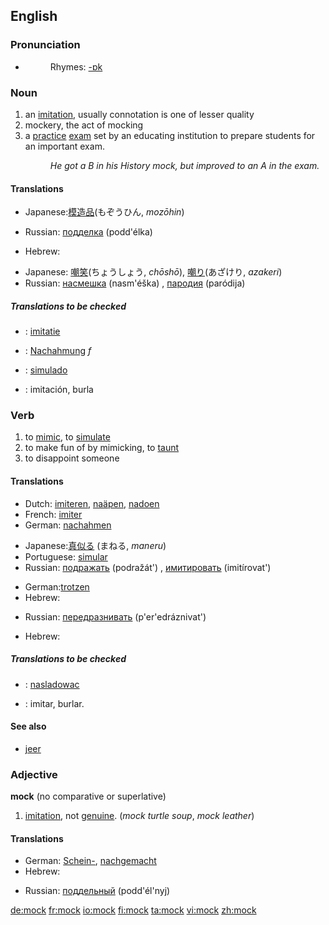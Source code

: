 ==English==

===Pronunciation===
*{{audio|en-us-mock.ogg|Audio (US)}}
*:Rhymes: [[Rhymes:English:-ɒk|-ɒk]]

=== Noun ===
{{en-noun}}
# an [[imitation]], usually connotation is one of lesser quality
# mockery, the act of mocking
# a [[practice]] [[exam]] set by an educating institution to prepare students for an important exam.
#: ''He got a B in his History mock, but improved to an A in the exam.''

==== Translations ====
{{trans-top|an imitation}}
*Japanese:[[模造品]](もぞうひん, ''mozōhin'')
{{trans-mid}}
*Russian: [[подделка]] (podd'élka) {{f}}
{{trans-bottom}}

{{trans-top|act of mocking}}
*Hebrew: {{he-translation|סניטה|snitá}} {{f}}
{{trans-mid}}
*Japanese: [[嘲笑]](ちょうしょう, ''chōshō''), [[嘲り]](あざけり, ''azakeri'')
*Russian: [[насмешка]] (nasm'éška) {{f}}, [[пародия]] (paródija) {{f}}
{{trans-bottom}}

{{trans-top|a school exam}}
{{trans-mid}}
{{trans-bottom}}

===== Translations to be checked =====
{{checktrans}}
*{{ttbc|Dutch}}: [[imitatie]]
*{{ttbc|German}}: [[Nachahmung]] ''f''
*{{ttbc|Portuguese}}: [[simulado]]
*{{ttbc|Spanish}}: imitación, burla

=== Verb ===
{{en-verb}}

# to [[mimic]], to [[simulate]]
# to make fun of by mimicking, to [[taunt]]
# to disappoint someone

==== Translations ====
{{trans-top|to mimic}}
*Dutch: [[imiteren]], [[naäpen]], [[nadoen]]
*French: [[imiter]]
*German: [[nachahmen]]
{{trans-mid}}
*Japanese:[[真似る]] (まねる, ''maneru'')
*Portuguese: [[simular]]
*Russian: [[подражать]] (podražát') {{impf}}, [[имитировать]] (imitírovat') {{impf}}
{{trans-bottom}}

{{trans-top|to taunt}}
*German:[[trotzen]]
*Hebrew: {{he-translation|לסנוט|lisnót}}
{{trans-mid}}
*Russian: [[передразнивать]] (p'er'edráznivat') {{impf}}
{{trans-bottom}}

{{trans-top|to dissapoint someone}}
*Hebrew: {{he-translation|לאכזב|le`akhzév}}
{{trans-mid}}
{{trans-bottom}}

===== Translations to be checked =====
{{checktrans}}
*{{ttbc|Polish}}: [[nasladowac]]
*{{ttbc|Spanish}}: imitar, burlar.

==== See also ====
*[[jeer]]

=== Adjective ===
'''mock''' (no comparative or superlative)

# [[imitation]], not [[genuine]].  (''mock turtle soup'', ''mock leather'')

==== Translations ====
{{trans-top|imitation, not genuine}}
*German: [[Schein-]], [[nachgemacht]]
*Hebrew: {{he-translation|-דמה|-déme}}
{{trans-mid}}
*Russian: [[поддельный]] (podd'él'nyj) 
{{trans-bottom}}

[[de:mock]]
[[fr:mock]]
[[io:mock]]
[[fi:mock]]
[[ta:mock]]
[[vi:mock]]
[[zh:mock]]